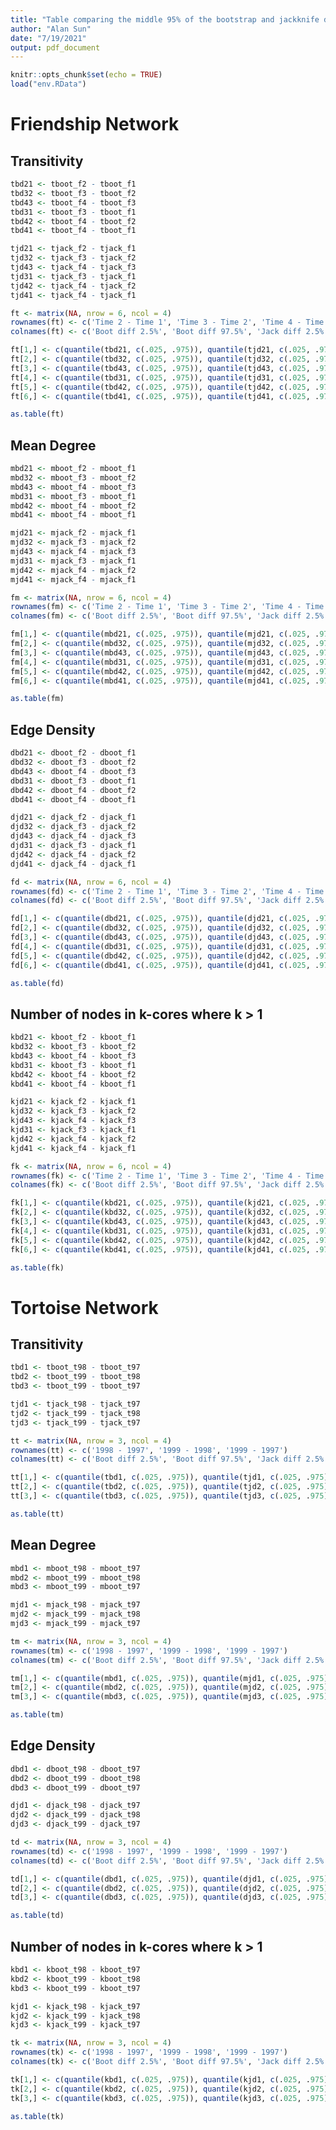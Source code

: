 ```yaml
---
title: "Table comparing the middle 95% of the bootstrap and jackknife distributions displaying the difference in network statistics over time"
author: "Alan Sun"
date: "7/19/2021"
output: pdf_document
---
```


```r
knitr::opts_chunk$set(echo = TRUE)
load("env.RData")
```

# Friendship Network

## Transitivity
```r
tbd21 <- tboot_f2 - tboot_f1
tbd32 <- tboot_f3 - tboot_f2
tbd43 <- tboot_f4 - tboot_f3
tbd31 <- tboot_f3 - tboot_f1
tbd42 <- tboot_f4 - tboot_f2
tbd41 <- tboot_f4 - tboot_f1

tjd21 <- tjack_f2 - tjack_f1
tjd32 <- tjack_f3 - tjack_f2
tjd43 <- tjack_f4 - tjack_f3
tjd31 <- tjack_f3 - tjack_f1
tjd42 <- tjack_f4 - tjack_f2
tjd41 <- tjack_f4 - tjack_f1

ft <- matrix(NA, nrow = 6, ncol = 4)
rownames(ft) <- c('Time 2 - Time 1', 'Time 3 - Time 2', 'Time 4 - Time 3', 'Time 3 - Time 1', 'Time 4 - Time 2', 'Time 4 - Time 1')
colnames(ft) <- c('Boot diff 2.5%', 'Boot diff 97.5%', 'Jack diff 2.5%', 'Jack diff 97.5%')

ft[1,] <- c(quantile(tbd21, c(.025, .975)), quantile(tjd21, c(.025, .975)))
ft[2,] <- c(quantile(tbd32, c(.025, .975)), quantile(tjd32, c(.025, .975)))
ft[3,] <- c(quantile(tbd43, c(.025, .975)), quantile(tjd43, c(.025, .975)))
ft[4,] <- c(quantile(tbd31, c(.025, .975)), quantile(tjd31, c(.025, .975)))
ft[5,] <- c(quantile(tbd42, c(.025, .975)), quantile(tjd42, c(.025, .975)))
ft[6,] <- c(quantile(tbd41, c(.025, .975)), quantile(tjd41, c(.025, .975)))

as.table(ft)
```

## Mean Degree
```r
mbd21 <- mboot_f2 - mboot_f1
mbd32 <- mboot_f3 - mboot_f2
mbd43 <- mboot_f4 - mboot_f3
mbd31 <- mboot_f3 - mboot_f1
mbd42 <- mboot_f4 - mboot_f2
mbd41 <- mboot_f4 - mboot_f1

mjd21 <- mjack_f2 - mjack_f1
mjd32 <- mjack_f3 - mjack_f2
mjd43 <- mjack_f4 - mjack_f3
mjd31 <- mjack_f3 - mjack_f1
mjd42 <- mjack_f4 - mjack_f2
mjd41 <- mjack_f4 - mjack_f1

fm <- matrix(NA, nrow = 6, ncol = 4)
rownames(fm) <- c('Time 2 - Time 1', 'Time 3 - Time 2', 'Time 4 - Time 3', 'Time 3 - Time 1', 'Time 4 - Time 2', 'Time 4 - Time 1')
colnames(fm) <- c('Boot diff 2.5%', 'Boot diff 97.5%', 'Jack diff 2.5%', 'Jack diff 97.5%')

fm[1,] <- c(quantile(mbd21, c(.025, .975)), quantile(mjd21, c(.025, .975)))
fm[2,] <- c(quantile(mbd32, c(.025, .975)), quantile(mjd32, c(.025, .975)))
fm[3,] <- c(quantile(mbd43, c(.025, .975)), quantile(mjd43, c(.025, .975)))
fm[4,] <- c(quantile(mbd31, c(.025, .975)), quantile(mjd31, c(.025, .975)))
fm[5,] <- c(quantile(mbd42, c(.025, .975)), quantile(mjd42, c(.025, .975)))
fm[6,] <- c(quantile(mbd41, c(.025, .975)), quantile(mjd41, c(.025, .975)))

as.table(fm)
```

## Edge Density
```r
dbd21 <- dboot_f2 - dboot_f1
dbd32 <- dboot_f3 - dboot_f2
dbd43 <- dboot_f4 - dboot_f3
dbd31 <- dboot_f3 - dboot_f1
dbd42 <- dboot_f4 - dboot_f2
dbd41 <- dboot_f4 - dboot_f1

djd21 <- djack_f2 - djack_f1
djd32 <- djack_f3 - djack_f2
djd43 <- djack_f4 - djack_f3
djd31 <- djack_f3 - djack_f1
djd42 <- djack_f4 - djack_f2
djd41 <- djack_f4 - djack_f1

fd <- matrix(NA, nrow = 6, ncol = 4)
rownames(fd) <- c('Time 2 - Time 1', 'Time 3 - Time 2', 'Time 4 - Time 3', 'Time 3 - Time 1', 'Time 4 - Time 2', 'Time 4 - Time 1')
colnames(fd) <- c('Boot diff 2.5%', 'Boot diff 97.5%', 'Jack diff 2.5%', 'Jack diff 97.5%')

fd[1,] <- c(quantile(dbd21, c(.025, .975)), quantile(djd21, c(.025, .975)))
fd[2,] <- c(quantile(dbd32, c(.025, .975)), quantile(djd32, c(.025, .975)))
fd[3,] <- c(quantile(dbd43, c(.025, .975)), quantile(djd43, c(.025, .975)))
fd[4,] <- c(quantile(dbd31, c(.025, .975)), quantile(djd31, c(.025, .975)))
fd[5,] <- c(quantile(dbd42, c(.025, .975)), quantile(djd42, c(.025, .975)))
fd[6,] <- c(quantile(dbd41, c(.025, .975)), quantile(djd41, c(.025, .975)))

as.table(fd)
```

## Number of nodes in k-cores where k > 1
```r
kbd21 <- kboot_f2 - kboot_f1
kbd32 <- kboot_f3 - kboot_f2
kbd43 <- kboot_f4 - kboot_f3
kbd31 <- kboot_f3 - kboot_f1
kbd42 <- kboot_f4 - kboot_f2
kbd41 <- kboot_f4 - kboot_f1

kjd21 <- kjack_f2 - kjack_f1
kjd32 <- kjack_f3 - kjack_f2
kjd43 <- kjack_f4 - kjack_f3
kjd31 <- kjack_f3 - kjack_f1
kjd42 <- kjack_f4 - kjack_f2
kjd41 <- kjack_f4 - kjack_f1

fk <- matrix(NA, nrow = 6, ncol = 4)
rownames(fk) <- c('Time 2 - Time 1', 'Time 3 - Time 2', 'Time 4 - Time 3', 'Time 3 - Time 1', 'Time 4 - Time 2', 'Time 4 - Time 1')
colnames(fk) <- c('Boot diff 2.5%', 'Boot diff 97.5%', 'Jack diff 2.5%', 'Jack diff 97.5%')

fk[1,] <- c(quantile(kbd21, c(.025, .975)), quantile(kjd21, c(.025, .975)))
fk[2,] <- c(quantile(kbd32, c(.025, .975)), quantile(kjd32, c(.025, .975)))
fk[3,] <- c(quantile(kbd43, c(.025, .975)), quantile(kjd43, c(.025, .975)))
fk[4,] <- c(quantile(kbd31, c(.025, .975)), quantile(kjd31, c(.025, .975)))
fk[5,] <- c(quantile(kbd42, c(.025, .975)), quantile(kjd42, c(.025, .975)))
fk[6,] <- c(quantile(kbd41, c(.025, .975)), quantile(kjd41, c(.025, .975)))

as.table(fk)
```

# Tortoise Network

## Transitivity
```r
tbd1 <- tboot_t98 - tboot_t97
tbd2 <- tboot_t99 - tboot_t98
tbd3 <- tboot_t99 - tboot_t97

tjd1 <- tjack_t98 - tjack_t97
tjd2 <- tjack_t99 - tjack_t98
tjd3 <- tjack_t99 - tjack_t97

tt <- matrix(NA, nrow = 3, ncol = 4)
rownames(tt) <- c('1998 - 1997', '1999 - 1998', '1999 - 1997')
colnames(tt) <- c('Boot diff 2.5%', 'Boot diff 97.5%', 'Jack diff 2.5%', 'Jack diff 97.5%')

tt[1,] <- c(quantile(tbd1, c(.025, .975)), quantile(tjd1, c(.025, .975)))
tt[2,] <- c(quantile(tbd2, c(.025, .975)), quantile(tjd2, c(.025, .975)))
tt[3,] <- c(quantile(tbd3, c(.025, .975)), quantile(tjd3, c(.025, .975)))

as.table(tt)
```

## Mean Degree
```r
mbd1 <- mboot_t98 - mboot_t97
mbd2 <- mboot_t99 - mboot_t98
mbd3 <- mboot_t99 - mboot_t97

mjd1 <- mjack_t98 - mjack_t97
mjd2 <- mjack_t99 - mjack_t98
mjd3 <- mjack_t99 - mjack_t97

tm <- matrix(NA, nrow = 3, ncol = 4)
rownames(tm) <- c('1998 - 1997', '1999 - 1998', '1999 - 1997')
colnames(tm) <- c('Boot diff 2.5%', 'Boot diff 97.5%', 'Jack diff 2.5%', 'Jack diff 97.5%')

tm[1,] <- c(quantile(mbd1, c(.025, .975)), quantile(mjd1, c(.025, .975)))
tm[2,] <- c(quantile(mbd2, c(.025, .975)), quantile(mjd2, c(.025, .975)))
tm[3,] <- c(quantile(mbd3, c(.025, .975)), quantile(mjd3, c(.025, .975)))

as.table(tm)
```

## Edge Density
```r
dbd1 <- dboot_t98 - dboot_t97
dbd2 <- dboot_t99 - dboot_t98
dbd3 <- dboot_t99 - dboot_t97

djd1 <- djack_t98 - djack_t97
djd2 <- djack_t99 - djack_t98
djd3 <- djack_t99 - djack_t97

td <- matrix(NA, nrow = 3, ncol = 4)
rownames(td) <- c('1998 - 1997', '1999 - 1998', '1999 - 1997')
colnames(td) <- c('Boot diff 2.5%', 'Boot diff 97.5%', 'Jack diff 2.5%', 'Jack diff 97.5%')

td[1,] <- c(quantile(dbd1, c(.025, .975)), quantile(djd1, c(.025, .975)))
td[2,] <- c(quantile(dbd2, c(.025, .975)), quantile(djd2, c(.025, .975)))
td[3,] <- c(quantile(dbd3, c(.025, .975)), quantile(djd3, c(.025, .975)))

as.table(td)
```

## Number of nodes in k-cores where k > 1
```r
kbd1 <- kboot_t98 - kboot_t97
kbd2 <- kboot_t99 - kboot_t98
kbd3 <- kboot_t99 - kboot_t97

kjd1 <- kjack_t98 - kjack_t97
kjd2 <- kjack_t99 - kjack_t98
kjd3 <- kjack_t99 - kjack_t97

tk <- matrix(NA, nrow = 3, ncol = 4)
rownames(tk) <- c('1998 - 1997', '1999 - 1998', '1999 - 1997')
colnames(tk) <- c('Boot diff 2.5%', 'Boot diff 97.5%', 'Jack diff 2.5%', 'Jack diff 97.5%')

tk[1,] <- c(quantile(kbd1, c(.025, .975)), quantile(kjd1, c(.025, .975)))
tk[2,] <- c(quantile(kbd2, c(.025, .975)), quantile(kjd2, c(.025, .975)))
tk[3,] <- c(quantile(kbd3, c(.025, .975)), quantile(kjd3, c(.025, .975)))

as.table(tk)
```